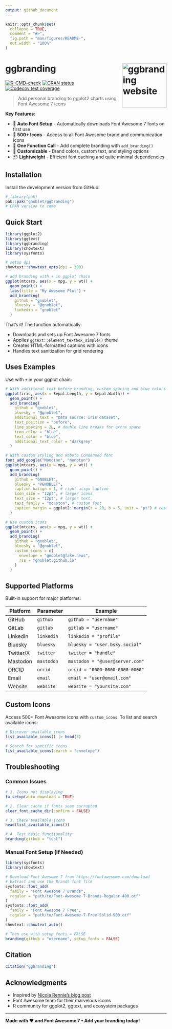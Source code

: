 ```yaml
---
output: github_document
---
```


<!-- README.md is generated from README.Rmd. Please edit that file -->

```r
knitr::opts_chunk$set(
  collapse = TRUE,
  comment = "#>",
  fig.path = "man/figures/README-",
  out.width = "100%"
)
```

# ggbranding <a href="https://gnoblet.github.io/ggbranding/"><img src="man/figures/logo.png" align="right" height="139" alt="ggbranding website" /></a>

<!-- badges: start -->
[![R-CMD-check](https://github.com/gnoblet/ggbranding/actions/workflows/R-CMD-check.yaml/badge.svg)](https://github.com/gnoblet/ggbranding/actions/workflows/R-CMD-check.yaml)
[![CRAN status](https://www.r-pkg.org/badges/version/ggbranding)](https://CRAN.R-project.org/package=ggbranding)
[![Codecov test coverage](https://codecov.io/gh/gnoblet/ggbranding/graph/badge.svg)](https://app.codecov.io/gh/gnoblet/ggbranding)
<!-- badges: end -->

> Add personal branding to ggplot2 charts using Font Awesome 7 icons

**Key Features:**

- 🚀 **Auto Font Setup** - Automatically downloads Font Awesome 7 fonts on first use
- 🎨 **500+ Icons** - Access to all Font Awesome brand and communication icons
- 🎯 **One Function Call** - Add complete branding with `add_branding()`
- 🎨 **Customizable** - Brand colors, custom text, and styling options
- 📦 **Lightweight** - Efficient font caching and quite minimal dependencies

## Installation

Install the development version from GitHub:

```r
# library(pak)
pak::pak("gnoblet/ggbranding")
# CRAN version to come
```

## Quick Start

```r
library(ggplot2)
library(ggtext)
library(ggbranding)
library(showtext)
library(sysfonts)

# setup dpi
showtext::showtext_opts(dpi = 300)

# add branding with + in ggplot chain
ggplot(mtcars, aes(x = mpg, y = wt)) +
  geom_point() +
  labs(title = "My Awesome Plot") +
  add_branding(
    github = "gnoblet",
    bluesky = "@gnoblet",
    linkedin = "gnoblet"
  )
```

That's it! The function automatically:

- Downloads and sets up Font Awesome 7 fonts
- Applies `ggtext::element_textbox_simple()` theme
- Creates HTML-formatted captions with icons
- Handles text sanitization for grid rendering

## Uses Examples

Use with `+` in your ggplot chain:

```r
# With additional text before branding, custom spacing and blue colors
ggplot(iris, aes(x = Sepal.Length, y = Sepal.Width)) +
  geom_point() +
  add_branding(
    github = "gnoblet",
    bluesky = "@gnoblet",
    additional_text = "Data source: iris dataset",
    text_position = "before",
    line_spacing = 2L, # double line breaks for extra space
    icon_color = "blue",
    text_color = "blue",
    additional_text_color = "darkgrey"
  )

# With custom styling and Roboto Condensed font
font_add_google("Monoton", "monoton")
ggplot(mtcars, aes(x = mpg, y = wt)) +
  geom_point() +
  add_branding(
    github = "GNOBLET",
    bluesky = "@GNOBLET",
    caption_halign = 1, # right-align caption
    icon_size = "12pt", # larger icons
    text_size = "12pt", # larger text,
    text_family = "monoton", # custom font
    caption_margin = ggplot2::margin(t = 20, b = 5, unit = "pt") # custom margin
  )

# Use custom icons
ggplot(mtcars, aes(x = mpg, y = wt)) +
  geom_point() +
  add_branding(
    github = "gnoblet",
    bluesky = "@gnoblet",
    custom_icons = c(
      envelope = "gnoblet@fake.news",
      rss = "gnoblet.github.io"
    )
  )
```


## Supported Platforms

Built-in support for major platforms:

| Platform | Parameter | Example |
|----------|-----------|---------|
| GitHub | `github` | `github = "username"` |
| GitLab | `gitlab` | `gitlab = "username"` |
| LinkedIn | `linkedin` | `linkedin = "profile"` |
| Bluesky | `bluesky` | `bluesky = "user.bsky.social"` |
| Twitter/X | `twitter` | `twitter = "handle"` |
| Mastodon | `mastodon` | `mastodon = "@user@server.com"` |
| ORCID | `orcid` | `orcid = "0000-0000-0000-0000"` |
| Email | `email` | `email = "user@email.com"` |
| Website | `website` | `website = "yoursite.com"` |

## Custom Icons

Access 500+ Font Awesome icons with `custom_icons`. To list and search  available icons:

```r
# Discover available icons
list_available_icons() |> head(5)

# Search for specific icons
list_available_icons(search = "envelope")
```

## Troubleshooting

### Common Issues

```r
# 1. Icons not displaying
fa_setup(auto_download = TRUE)

# 2. Clear cache if fonts seem corrupted
clear_font_cache_dir(confirm = FALSE)

# 3. Check available icons
head(list_available_icons())

# 4. Test basic functionality
branding(github = "test")
```

### Manual Font Setup (If Needed)

```r
library(sysfonts)
library(showtext)

# Download Font Awesome 7 from https://fontawesome.com/download
# Extract and use the Brands font file
sysfonts::font_add(
  family = "Font Awesome 7 Brands",
  regular = "path/to/Font-Awesome-7-Brands-Regular-400.otf"
)
sysfonts::font_add(
  family = "Font Awesome 7 Free",
  regular = "path/to/Font-Awesome-7-Free-Solid-900.otf"
)
showtext::showtext_auto()

# Then use with setup_fonts = FALSE
branding(github = "username", setup_fonts = FALSE)
```

## Citation

```r
citation("ggbranding")
```

## Acknowledgments

- Inspired by [Nicola Rennie's blog post](https://nrennie.rbind.io/blog/adding-social-media-icons-ggplot2/)
- Font Awesome team for their marvelous icoms
- R community for ggplot2, ggtext, and ecosystem packages

---

**Made with ♥ and Font Awesome 7 • Add your branding today!**
